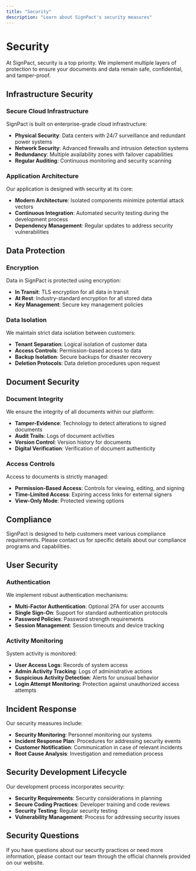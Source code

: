 ```yaml
---
title: "Security"
description: "Learn about SignPact's security measures"
---
```


# Security

At SignPact, security is a top priority. We implement multiple layers of protection to ensure your documents and data remain safe, confidential, and tamper-proof.

## Infrastructure Security

### Secure Cloud Infrastructure

SignPact is built on enterprise-grade cloud infrastructure:

- **Physical Security**: Data centers with 24/7 surveillance and redundant power systems
- **Network Security**: Advanced firewalls and intrusion detection systems
- **Redundancy**: Multiple availability zones with failover capabilities
- **Regular Auditing**: Continuous monitoring and security scanning

### Application Architecture

Our application is designed with security at its core:

- **Modern Architecture**: Isolated components minimize potential attack vectors
- **Continuous Integration**: Automated security testing during the development process
- **Dependency Management**: Regular updates to address security vulnerabilities

## Data Protection

### Encryption

Data in SignPact is protected using encryption:

- **In Transit**: TLS encryption for all data in transit
- **At Rest**: Industry-standard encryption for all stored data
- **Key Management**: Secure key management policies

### Data Isolation

We maintain strict data isolation between customers:

- **Tenant Separation**: Logical isolation of customer data
- **Access Controls**: Permission-based access to data
- **Backup Isolation**: Secure backups for disaster recovery
- **Deletion Protocols**: Data deletion procedures upon request

## Document Security

### Document Integrity

We ensure the integrity of all documents within our platform:

- **Tamper-Evidence**: Technology to detect alterations to signed documents
- **Audit Trails**: Logs of document activities
- **Version Control**: Version history for documents
- **Digital Verification**: Verification of document authenticity

### Access Controls

Access to documents is strictly managed:

- **Permission-Based Access**: Controls for viewing, editing, and signing
- **Time-Limited Access**: Expiring access links for external signers
- **View-Only Mode**: Protected viewing options

## Compliance

SignPact is designed to help customers meet various compliance requirements. Please contact us for specific details about our compliance programs and capabilities.

## User Security

### Authentication

We implement robust authentication mechanisms:

- **Multi-Factor Authentication**: Optional 2FA for user accounts
- **Single Sign-On**: Support for standard authentication protocols
- **Password Policies**: Password strength requirements
- **Session Management**: Session timeouts and device tracking

### Activity Monitoring

System activity is monitored:

- **User Access Logs**: Records of system access
- **Admin Activity Tracking**: Logs of administrative actions
- **Suspicious Activity Detection**: Alerts for unusual behavior
- **Login Attempt Monitoring**: Protection against unauthorized access attempts

## Incident Response

Our security measures include:

- **Security Monitoring**: Personnel monitoring our systems
- **Incident Response Plan**: Procedures for addressing security events
- **Customer Notification**: Communication in case of relevant incidents
- **Root Cause Analysis**: Investigation and remediation process

## Security Development Lifecycle

Our development process incorporates security:

- **Security Requirements**: Security considerations in planning
- **Secure Coding Practices**: Developer training and code reviews
- **Security Testing**: Regular security testing
- **Vulnerability Management**: Process for addressing security issues

## Security Questions

If you have questions about our security practices or need more information, please contact our team through the official channels provided on our website. 
